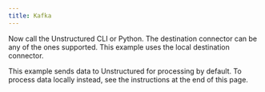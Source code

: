 ```yaml
---
title: Kafka
---
```



<NewDocument />


<SharedContentKafka/>

Now call the Unstructured CLI or Python. The destination connector can be any of the ones supported. This example uses the local destination connector.

This example sends data to Unstructured for processing by default. To process data locally instead, see the instructions at the end of this page.


<CodeGroup>
  <KafkaSh />
  <KafkaPyV2 />
  <KafkaPyV1 />
</CodeGroup>


<SharedPartitionByAPIOSS/>